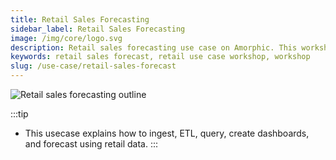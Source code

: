 ```yaml
---
title: Retail Sales Forecasting
sidebar_label: Retail Sales Forecasting
image: /img/core/logo.svg
description: Retail sales forecasting use case on Amorphic. This workshop article will walk you through a step-by-step process to create retail sales forecasting and dashboard
keywords: retail sales forecast, retail use case workshop, workshop
slug: /use-case/retail-sales-forecast
---
```


![Retail sales forecasting outline](./media/Retail_usecase_workshop_steps.png)

:::tip
- This usecase explains how to ingest, ETL, query, create dashboards, and forecast using retail data. 
:::